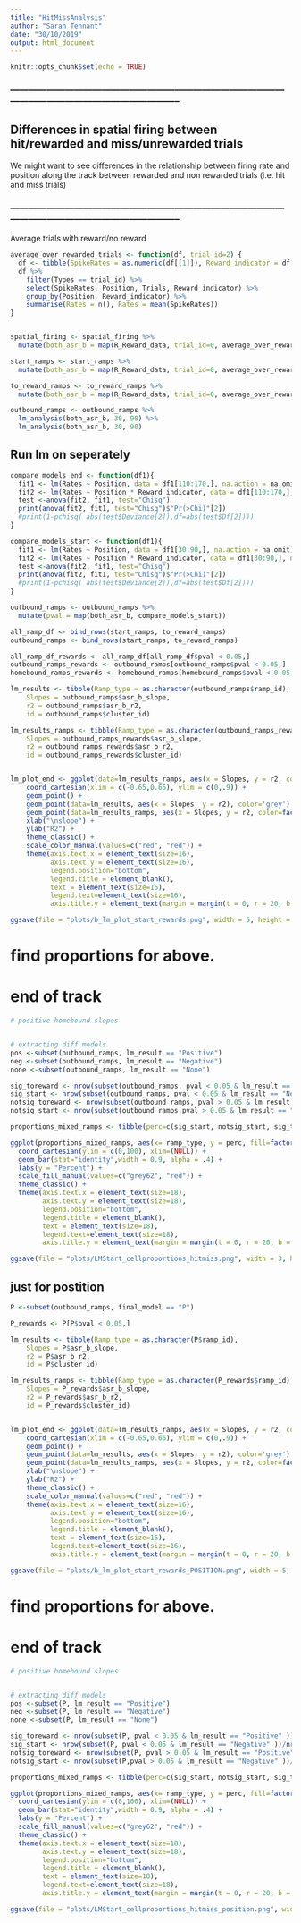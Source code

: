 ```yaml
---
title: "HitMissAnalysis"
author: "Sarah Tennant"
date: "30/10/2019"
output: html_document
---
```


```r
knitr::opts_chunk$set(echo = TRUE)
```


### -------------------------------------------------------------------------------------------------------------------------------------------------- ###

## Differences in spatial firing between hit/rewarded and miss/unrewarded trials

We might want to see differences in the relationship between firing rate and position along the track between rewarded and non rewarded trials (i.e. hit and miss trials)


### -------------------------------------------------------------------------------------------------------------------------------------------------- ###




Average trials with reward/no reward



```r

average_over_rewarded_trials <- function(df, trial_id=2) {
  df <- tibble(SpikeRates = as.numeric(df[[1]]), Reward_indicator = df[[2]], Trials = df[[3]], Types = df[[4]], Position = c(rep(1:200, times=max(df[[3]]))))
  df %>% 
    filter(Types == trial_id) %>% 
    select(SpikeRates, Position, Trials, Reward_indicator) %>% 
    group_by(Position, Reward_indicator) %>% 
    summarise(Rates = n(), Rates = mean(SpikeRates))
}


spatial_firing <- spatial_firing %>%
  mutate(both_asr_b = map(R_Reward_data, trial_id=0, average_over_rewarded_trials)) 

```

```r
start_ramps <- start_ramps %>%
  mutate(both_asr_b = map(R_Reward_data, trial_id=0, average_over_rewarded_trials)) 

```

```r
to_reward_ramps <- to_reward_ramps %>%
  mutate(both_asr_b = map(R_Reward_data, trial_id=0, average_over_rewarded_trials)) 

```




```r

outbound_ramps <- outbound_ramps %>%
  lm_analysis(both_asr_b, 30, 90) %>%
  lm_analysis(both_asr_b, 30, 90)


```




## Run lm on seperately 

```r
compare_models_end <- function(df1){
  fit1 <- lm(Rates ~ Position, data = df1[110:170,], na.action = na.omit)
  fit2 <- lm(Rates ~ Position * Reward_indicator, data = df1[110:170,], na.action = na.omit)
  test <-anova(fit2, fit1, test="Chisq")
  print(anova(fit2, fit1, test="Chisq")$"Pr(>Chi)"[2])
  #print(1-pchisq( abs(test$Deviance[2]),df=abs(test$Df[2])))
}

compare_models_start <- function(df1){
  fit1 <- lm(Rates ~ Position, data = df1[30:90,], na.action = na.omit)
  fit2 <- lm(Rates ~ Position * Reward_indicator, data = df1[30:90,], na.action = na.omit)
  test <-anova(fit2, fit1, test="Chisq")
  print(anova(fit2, fit1, test="Chisq")$"Pr(>Chi)"[2])
  #print(1-pchisq( abs(test$Deviance[2]),df=abs(test$Df[2])))
}
```


```r
outbound_ramps <- outbound_ramps %>%
  mutate(pval = map(both_asr_b, compare_models_start))

```



```r
all_ramp_df <- bind_rows(start_ramps, to_reward_ramps)
outbound_ramps <- bind_rows(start_ramps, to_reward_ramps)

```
```r
all_ramp_df_rewards <- all_ramp_df[all_ramp_df$pval < 0.05,]
outbound_ramps_rewards <- outbound_ramps[outbound_ramps$pval < 0.05,]
homebound_ramps_rewards <- homebound_ramps[homebound_ramps$pval < 0.05,]

```



```r

lm_results <- tibble(Ramp_type = as.character(outbound_ramps$ramp_id),
    Slopes = outbound_ramps$asr_b_slope, 
    r2 = outbound_ramps$asr_b_r2, 
    id = outbound_ramps$cluster_id)

lm_results_ramps <- tibble(Ramp_type = as.character(outbound_ramps_rewards$ramp_id),
    Slopes = outbound_ramps_rewards$asr_b_slope, 
    r2 = outbound_ramps_rewards$asr_b_r2, 
    id = outbound_ramps_rewards$cluster_id)


lm_plot_end <- ggplot(data=lm_results_ramps, aes(x = Slopes, y = r2, color=factor(Ramp_type))) + 
    coord_cartesian(xlim = c(-0.65,0.65), ylim = c(0,.9)) +
    geom_point() +
    geom_point(data=lm_results, aes(x = Slopes, y = r2), color='grey') +
    geom_point(data=lm_results_ramps, aes(x = Slopes, y = r2, color=factor(Ramp_type))) +
    xlab("\nslope") +
    ylab("R2") +
    theme_classic() +
    scale_color_manual(values=c("red", "red")) +
    theme(axis.text.x = element_text(size=16),
          axis.text.y = element_text(size=16),
          legend.position="bottom", 
          legend.title = element_blank(),
          text = element_text(size=16), 
          legend.text=element_text(size=16), 
          axis.title.y = element_text(margin = margin(t = 0, r = 20, b = 0, l = 0))) 

ggsave(file = "plots/b_lm_plot_start_rewards.png", width = 5, height = 6)
```




# find proportions for above.
# end of track

```r
# positive homebound slopes


# extracting diff models 
pos <-subset(outbound_ramps, lm_result == "Positive")
neg <-subset(outbound_ramps, lm_result == "Negative")
none <-subset(outbound_ramps, lm_result == "None")

sig_toreward <- nrow(subset(outbound_ramps, pval < 0.05 & lm_result == "Positive" ))/nrow(pos)*100
sig_start <- nrow(subset(outbound_ramps, pval < 0.05 & lm_result == "Negative" ))/nrow(neg)*100
notsig_toreward <- nrow(subset(outbound_ramps, pval > 0.05 & lm_result == "Positive" ))/nrow(pos)*100
notsig_start <- nrow(subset(outbound_ramps,pval > 0.05 & lm_result == "Negative" ))/nrow(neg)*100

proportions_mixed_ramps <- tibble(perc=c(sig_start, notsig_start, sig_toreward, notsig_toreward), ramp_id= c("Sig", "Not", "Sig", "Not"),ramp_type = c("Start", "Start", "ToReward", "ToReward"))

```



```r
ggplot(proportions_mixed_ramps, aes(x= ramp_type, y = perc, fill=factor(ramp_id))) +
  coord_cartesian(ylim = c(0,100), xlim=(NULL)) +
  geom_bar(stat="identity",width = 0.9, alpha = .4) +
  labs(y = "Percent") +
  scale_fill_manual(values=c("grey62", "red")) +
  theme_classic() +
  theme(axis.text.x = element_text(size=18),
        axis.text.y = element_text(size=18),
        legend.position="bottom", 
        legend.title = element_blank(),
        text = element_text(size=18), 
        legend.text=element_text(size=18), 
        axis.title.y = element_text(margin = margin(t = 0, r = 20, b = 0, l = 0))) +

ggsave(file = "plots/LMStart_cellproportions_hitmiss.png", width = 3, height = 6)

```




## just for postition


```r
P <-subset(outbound_ramps, final_model == "P")

P_rewards <- P[P$pval < 0.05,]

```



```r

lm_results <- tibble(Ramp_type = as.character(P$ramp_id),
    Slopes = P$asr_b_slope, 
    r2 = P$asr_b_r2, 
    id = P$cluster_id)

lm_results_ramps <- tibble(Ramp_type = as.character(P_rewards$ramp_id),
    Slopes = P_rewards$asr_b_slope, 
    r2 = P_rewards$asr_b_r2, 
    id = P_rewards$cluster_id)


lm_plot_end <- ggplot(data=lm_results_ramps, aes(x = Slopes, y = r2, color=factor(Ramp_type))) + 
    coord_cartesian(xlim = c(-0.65,0.65), ylim = c(0,.9)) +
    geom_point() +
    geom_point(data=lm_results, aes(x = Slopes, y = r2), color='grey') +
    geom_point(data=lm_results_ramps, aes(x = Slopes, y = r2, color=factor(Ramp_type))) +
    xlab("\nslope") +
    ylab("R2") +
    theme_classic() +
    scale_color_manual(values=c("red", "red")) +
    theme(axis.text.x = element_text(size=16),
          axis.text.y = element_text(size=16),
          legend.position="bottom", 
          legend.title = element_blank(),
          text = element_text(size=16), 
          legend.text=element_text(size=16), 
          axis.title.y = element_text(margin = margin(t = 0, r = 20, b = 0, l = 0))) 

ggsave(file = "plots/b_lm_plot_start_rewards_POSITION.png", width = 5, height = 6)
```




# find proportions for above.
# end of track

```r
# positive homebound slopes


# extracting diff models 
pos <-subset(P, lm_result == "Positive")
neg <-subset(P, lm_result == "Negative")
none <-subset(P, lm_result == "None")

sig_toreward <- nrow(subset(P, pval < 0.05 & lm_result == "Positive" ))/nrow(pos)*100
sig_start <- nrow(subset(P, pval < 0.05 & lm_result == "Negative" ))/nrow(neg)*100
notsig_toreward <- nrow(subset(P, pval > 0.05 & lm_result == "Positive" ))/nrow(pos)*100
notsig_start <- nrow(subset(P,pval > 0.05 & lm_result == "Negative" ))/nrow(neg)*100

proportions_mixed_ramps <- tibble(perc=c(sig_start, notsig_start, sig_toreward, notsig_toreward), ramp_id= c("Sig", "Not", "Sig", "Not"),ramp_type = c("Start", "Start", "ToReward", "ToReward"))

```



```r
ggplot(proportions_mixed_ramps, aes(x= ramp_type, y = perc, fill=factor(ramp_id))) +
  coord_cartesian(ylim = c(0,100), xlim=(NULL)) +
  geom_bar(stat="identity",width = 0.9, alpha = .4) +
  labs(y = "Percent") +
  scale_fill_manual(values=c("grey62", "red")) +
  theme_classic() +
  theme(axis.text.x = element_text(size=18),
        axis.text.y = element_text(size=18),
        legend.position="bottom", 
        legend.title = element_blank(),
        text = element_text(size=18), 
        legend.text=element_text(size=18), 
        axis.title.y = element_text(margin = margin(t = 0, r = 20, b = 0, l = 0))) +

ggsave(file = "plots/LMStart_cellproportions_hitmiss_position.png", width = 3, height = 6)

```